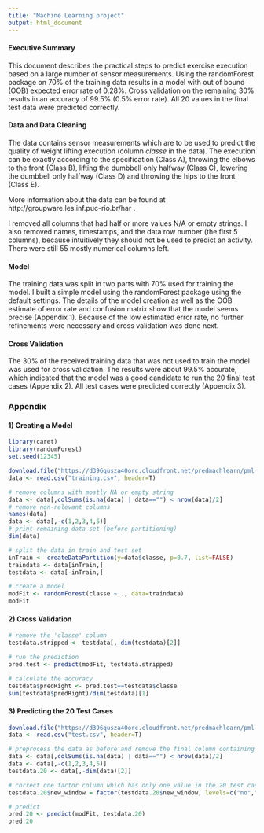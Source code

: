 ```yaml
---
title: "Machine Learning project"
output: html_document
---
```


#### Executive Summary

This document describes the practical steps to predict exercise execution based on a large number of sensor measurements. Using the randomForest package on 70% of the training data results in a model with out of bound (OOB) expected error rate of 0.28%. Cross validation on the remaining 30% results in an accuracy of 99.5% (0.5% error rate). All 20 values in the final test data were predicted correctly. 

#### Data and Data Cleaning

The data contains sensor measurements which are to be used to predict the quality of weight lifting execution (column *classe* in the data). The execution can be exactly according to the specification (Class A), throwing the elbows to the front (Class B), lifting the dumbbell only halfway (Class C), lowering the dumbbell only halfway (Class D) and throwing the hips to the front (Class E).

More information about the data can be found at http://groupware.les.inf.puc-rio.br/har .

I removed all columns that had half or more values N/A or empty strings. I also removed names, timestamps, and the data row number (the first 5 columns), because intuitively they should not be used to predict an activity. There were still 55 mostly numerical columns left.

#### Model

The training data was split in two parts with 70% used for training the model. I built a simple model using the randomForest package using the default settings. The details of the model creation as well as the OOB estimate of error rate and confusion matrix show that the model seems precise (Appendix 1). Because of the low estimated error rate, no further refinements were necessary and cross validation was done next. 

#### Cross Validation

The 30% of the received training data that was not used to train the model was used for cross validation. The results were about 99.5% accurate, which indicated that the model was a good candidate to run the 20 final test cases (Appendix 2). All test cases were predicted correctly (Appendix 3).



### Appendix

#### 1) Creating a Model

```r
library(caret)
library(randomForest)
set.seed(12345)

download.file("https://d396qusza40orc.cloudfront.net/predmachlearn/pml-training.csv", "training.csv", "curl", quiet=T)
data <- read.csv("training.csv", header=T)

# remove columns with mostly NA or empty string
data <- data[,colSums(is.na(data) | data=="") < nrow(data)/2]
# remove non-relevant columns
names(data)
data <- data[,-c(1,2,3,4,5)]
# print remaining data set (before partitioning)
dim(data)

# split the data in train and test set
inTrain <- createDataPartition(y=data$classe, p=0.7, list=FALSE)
traindata <- data[inTrain,]
testdata <- data[-inTrain,]

# create a model
modFit <- randomForest(classe ~ ., data=traindata)
modFit
```

#### 2) Cross Validation

```r
# remove the 'classe' column
testdata.stripped <- testdata[,-dim(testdata)[2]]

# run the prediction
pred.test <- predict(modFit, testdata.stripped)

# calculate the accuracy
testdata$predRight <- pred.test==testdata$classe
sum(testdata$predRight)/dim(testdata)[1]

```

#### 3) Predicting the 20 Test Cases

```r
download.file("https://d396qusza40orc.cloudfront.net/predmachlearn/pml-testing.csv", "test.csv", "curl", quiet=T)
data <- read.csv("test.csv", header=T)

# preprocess the data as before and remove the final column containing an index
data <- data[,colSums(is.na(data) | data=="") < nrow(data)/2]
data <- data[,-c(1,2,3,4,5)]
testdata.20 <- data[,-dim(data)[2]]

# correct one factor column which has only one value in the 20 test cases
testdata.20$new_window = factor(testdata.20$new_window, levels=c("no","yes"))

# predict
pred.20 <- predict(modFit, testdata.20)
pred.20

```


